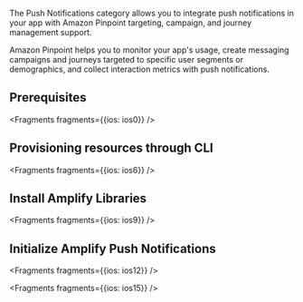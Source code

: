 The Push Notifications category allows you to integrate push notifications in your app with Amazon Pinpoint targeting, campaign, and journey management support.

Amazon Pinpoint helps you to monitor your app's usage, create messaging campaigns and journeys targeted to specific user segments or demographics, and collect interaction metrics with push notifications. 

## Prerequisites


<Fragments fragments={{ios: ios0}} />

## Provisioning resources through CLI


<Fragments fragments={{ios: ios6}} />

## Install Amplify Libraries


<Fragments fragments={{ios: ios9}} />

## Initialize Amplify Push Notifications


<Fragments fragments={{ios: ios12}} />


<Fragments fragments={{ios: ios15}} />
